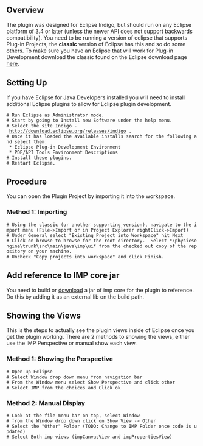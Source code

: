 == Overview ==
The plugin was designed for Eclipse Indigo, but should run on any Eclipse platform of 3.4 or later (unless the newer API does not support backwards compatibility).  You need to be running a version of eclipse that supports Plug-in Projects, the '''classic''' version of Eclipse has this and so do some others.  To make sure you have an Eclipse that will work for Plug-in Development download the classic found on the Eclipse download page [http://www.eclipse.org/downloads/packages/eclipse-classic-372/indigosr2 here].

== Setting Up ==
If you have Eclipse for Java Developers installed you will need to install additional Eclipse plugins to allow for Eclipse plugin development. 
 # Run Eclipse as Administrator mode.
 # Start by going to Install new Software under the help menu.  
 # Select the site Indigo - http://download.eclipse.org/releases/indigo .  
 # Once it has loaded the available installs search for the following and select them:
  * Eclipse Plug-in Development Environment
  * PDE/API Tools Environment Descriptions
 # Install these plugins.
 # Restart Eclipse.

== Procedure ==
You can open the Plugin Project by importing it into the workspace.
   
=== Method 1: Importing ===
 # Using the classic (or another supporting version), navigate to the import menu (File->Import or in Project Explorer rightClick->Import)
 # Under General select "Existing Project into Workspace" hit Next
 # Click on browse to browse for the root directory.  Select *\physicsengine\trunk\src\main\java\imp\ui* from the checked out copy of the repository on your machine.
 # Uncheck "Copy projects into workspace" and click Finish.

== Add reference to IMP core jar ==
You need to build or [http://imp.msoe.edu/files/imp-20120403.jar download] a jar of imp core for the plugin to reference. Do this by adding it as an external lib on the build path.

== Showing the Views ==
This is the steps to actually see the plugin views inside of Eclipse once you get the plugin working.  There are 2 methods to showing the views, either use the IMP Perspective or manual show each view.

=== Method 1: Showing the Perspective ===
 # Open up Eclipse
 # Select Window drop down menu from navigation bar
 # From the Window menu select Show Perspective and click other
 # Select IMP from the choices and Click ok

=== Method 2: Manual Display ===
 # Look at the file menu bar on top, select Window
 # from the Window drop down click on Show View -> Other
 # Select the "Other" Folder (TODO: Change to IMP Folder once code is updated)
 # Select Both imp views (impCanvasView and impPropertiesView)